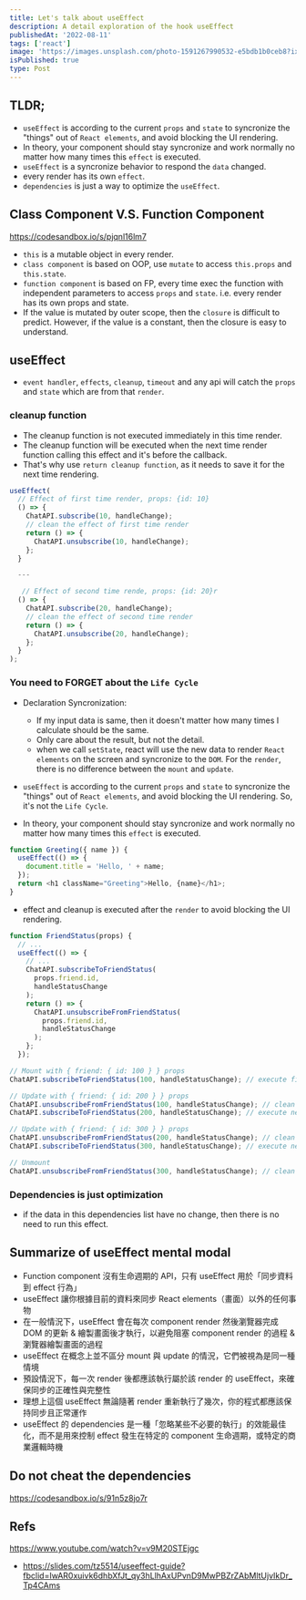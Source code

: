 ```yaml
---
title: Let's talk about useEffect
description: A detail exploration of the hook useEffect
publishedAt: '2022-08-11'
tags: ['react']
image: 'https://images.unsplash.com/photo-1591267990532-e5bdb1b0ceb8?ixlib=rb-1.2.1&ixid=MnwxMjA3fDB8MHxwaG90by1wYWdlfHx8fGVufDB8fHx8&auto=format&fit=crop&w=1127&q=80'
isPublished: true
type: Post
---
```


## TLDR;

- `useEffect` is according to the current `props` and `state` to syncronize the "things" out of `React elements`, and avoid
  blocking the UI rendering.
- In theory, your component should stay syncronize and work normally no matter how many times this `effect` is executed.
- `useEffect` is a syncronize behavior to respond the `data` changed.
- every render has its own `effect`.
- `dependencies` is just a way to optimize the `useEffect`.

## Class Component V.S. Function Component

https://codesandbox.io/s/pjqnl16lm7

- `this` is a mutable object in every render.
- `class component` is based on OOP, use `mutate` to access `this.props` and `this.state`.
- `function component` is based on FP, every time exec the function with independent parameters to access `props` and `state`.
  i.e. every render has its own props and state.
- If the value is mutated by outer scope, then the `closure` is difficult to predict.
  However, if the value is a constant, then the closure is easy to understand.

## useEffect

- `event handler`, `effects`, `cleanup`, `timeout` and any api will catch the `props` and `state` which are from that `render`.

### cleanup function

- The cleanup function is not executed immediately in this time render.
- The cleanup function will be executed when the next time render function calling this effect and it's before the callback.
- That's why use `return cleanup function`, as it needs to save it for the next time rendering.

```ts
useEffect(
  // Effect of first time render, props: {id: 10}
  () => {
    ChatAPI.subscribe(10, handleChange);
    // clean the effect of first time render
    return () => {
      ChatAPI.unsubscribe(10, handleChange);
    };
  }

  ---

   // Effect of second time rende, props: {id: 20}r
  () => {
    ChatAPI.subscribe(20, handleChange);
    // clean the effect of second time render
    return () => {
      ChatAPI.unsubscribe(20, handleChange);
    };
  }
);
```

### You need to FORGET about the `Life Cycle`

- Declaration Syncronization:

  - If my input data is same, then it doesn't matter how many times I calculate should be the same.
  - Only care about the result, but not the detail.
  - when we call `setState`, react will use the new data to render `React elements` on the screen and syncronize to the `DOM`.
    For the `render`, there is no difference between the `mount` and `update`.

- `useEffect` is according to the current `props` and `state` to syncronize the "things" out of `React elements`, and avoid
  blocking the UI rendering. So, it's not the `Life Cycle`.
- In theory, your component should stay syncronize and work normally no matter how many times this `effect` is executed.

```ts
function Greeting({ name }) {
  useEffect(() => {
    document.title = 'Hello, ' + name;
  });
  return <h1 className="Greeting">Hello, {name}</h1>;
}
```

- effect and cleanup is executed after the `render` to avoid blocking the UI rendering.

```ts
function FriendStatus(props) {
  // ...
  useEffect(() => {
    // ...
    ChatAPI.subscribeToFriendStatus(
      props.friend.id,
      handleStatusChange
    );
    return () => {
      ChatAPI.unsubscribeFromFriendStatus(
        props.friend.id,
        handleStatusChange
      );
    };
  });
```

```ts
// Mount with { friend: { id: 100 } } props
ChatAPI.subscribeToFriendStatus(100, handleStatusChange); // execute first effect

// Update with { friend: { id: 200 } } props
ChatAPI.unsubscribeFromFriendStatus(100, handleStatusChange); // clean previous effect
ChatAPI.subscribeToFriendStatus(200, handleStatusChange); // execute next effect

// Update with { friend: { id: 300 } } props
ChatAPI.unsubscribeFromFriendStatus(200, handleStatusChange); // clean previous effect
ChatAPI.subscribeToFriendStatus(300, handleStatusChange); // execute next effect

// Unmount
ChatAPI.unsubscribeFromFriendStatus(300, handleStatusChange); // clean the final effect
```

### Dependencies is just optimization

- if the data in this dependencies list have no change, then there is no need to run this effect.

## Summarize of useEffect mental modal

- Function component 沒有生命週期的 API，只有 useEffect 用於「同步資料到 effect 行為」
- useEffect 讓你根據目前的資料來同步 React elements（畫面）以外的任何事物
- 在一般情況下，useEffect 會在每次 component render 然後瀏覽器完成 DOM 的更新 & 繪製畫面後才執行，以避免阻塞 component render 的過程 & 瀏覽器繪製畫面的過程
- useEffect 在概念上並不區分 mount 與 update 的情況，它們被視為是同一種情境
- 預設情況下，每一次 render 後都應該執行屬於該 render 的 useEffect，來確保同步的正確性與完整性
- 理想上這個 useEffect 無論隨著 render 重新執行了幾次，你的程式都應該保持同步且正常運作
- useEffect 的 dependencies 是一種「忽略某些不必要的執行」的效能最佳化，而不是用來控制 effect 發生在特定的 component 生命週期，或特定的商業邏輯時機

## Do not cheat the dependencies

https://codesandbox.io/s/91n5z8jo7r

## Refs

https://www.youtube.com/watch?v=v9M20STEjgc

- https://slides.com/tz5514/useeffect-guide?fbclid=IwAR0xuivk6dhbXfJt_qy3hLlhAxUPvnD9MwPBZrZAbMltUjvIkDr_Tp4CAms
